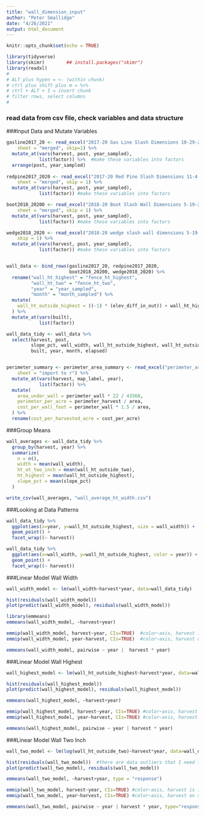 ```yaml
---
title: "wall_dimension_input"
author: "Peter Smallidge"
date: "4/26/2021"
output: html_document
---
```


```r
knitr::opts_chunk$set(echo = TRUE)
```


```r

library(tidyverse)
library(skimr)        ## install.packages("skimr")
library(readxl)
#
# ALT plus hypen = <- (within chunk)
# ctrl plus shift plus m = %>% 
# ctrl + ALT + I = insert chunk
# filter rows, select columns
# 

```

### read data from csv file, check variables and data structure

<!-- note to self: 


It is also possible to right-click a file name and import excel
-->

###Input Data and Mutate Variables
```r

gasline2017_20 <- read_excel("2017-20 Gas Line Slash Dimensions 10-29-2020.xlsx", 
    sheet = "merged", skip=1) %>% 
  mutate_at(vars(harvest, post, year_sampled),
            list(factor)) %>%  #make these variables into factors
  arrange(post, year_sampled)
  
redpine2017_2020 <- read_excel("2017-20 Red Pine Slash Dimensions 11-4-20.xlsx", 
    sheet = "merged", skip = 1) %>% 
  mutate_at(vars(harvest, post, year_sampled),
            list(factor)) #make these variables into factors

boot2018_20200 <- read_excel("2018-20 Boot Slash Wall Dimensions 5-19-20.xlsx", 
    sheet = "merged", skip = 1) %>% 
  mutate_at(vars(harvest, post, year_sampled),
            list(factor)) #make these variables into factors

wedge2018_2020 <- read_excel("2018-20 wedge slash wall dimensions 5-19-2020.xlsx", 
    skip = 1) %>% 
  mutate_at(vars(harvest, post, year_sampled),
            list(factor)) #make these variables into factors


wall_data <- bind_rows(gasline2017_20, redpine2017_2020,
                       boot2018_20200, wedge2018_2020) %>% 
  rename("wall_ht_highest" = "fence_ht_highest", 
         "wall_ht_two" = "fence_ht_two",
         "year" = "year_sampled",
         "month" = "month_sampled") %>% 
  mutate(
    wall_ht_outside_highest = ((-1) * (elev_diff_in_out)) + wall_ht_highest
  ) %>% 
  mutate_at(vars(built),
            list(factor))

wall_data_tidy <- wall_data %>% 
  select(harvest, post, 
         slope_pct, wall_width, wall_ht_outside_highest, wall_ht_outside_two,
         built, year, month, elapsed)


perimeter_summary <- perimeter_area_summary <- read_excel("perimeter_area_summary.xlsx", 
    sheet = "import to r") %>% 
  mutate_at(vars(harvest, map_label, year),
            list(factor)) %>% 
  mutate(
    area_under_wall = perimeter_wall * 22 / 43560,
    perimeter_per_acre = perimeter_harvest / area,
    cost_per_wall_foot = perimeter_wall * 1.5 / area,
  ) %>% 
  rename(cost_per_harvested_acre = cost_per_acre)


```
<!-- 
variables h_dist_post to h_dist_pole are collected
variables fence_ht_highest to wall_ht_outside_two are calculated

fence_ht_highest	= vert dist to highest point - vert dist to post

fence_ht_two	= vert dist two - vert dist post

wall_width	= h dist pole - h dist post

elev_diff_in_out	= sum(v_dist_post, pole_target_ht, extra_ht_pole
                        v_dist_pole_target) * -1

slope_pct	= (elev_diff_in_out / wall_width) * 100

wall_ht_outside_two = elev_diff_in_out + fence_ht_two


-->

<!-- 
avid_summ <- avid2020 %>% 
  group_by(harvest, inside_fence, species, inside_slash, year) %>% 
 summarize(
   n = n(),
   avg_ht = mean(ht),
   sd_ht = sd(ht),
   avg_basal = mean(basal_area),
   sd_basal = sd(basal_area),
   avg_grdCov = mean(ground_cov_pct),
   sd_grdCov = sd(ground_cov_pct),
   avg_subCov = mean(sub_cov_pct),
   sd_subCov = sd(sub_cov_pct),
   avg_canCov = mean(canopy_cov_pct),
   sd_canCov = sd(canopy_cov_pct)
  )


avid_summ %>% 
  filter(species != "bc" & harvest != "sta_rd") %>% 
ggplot(aes(x=inside_slash, y = avg_ht, color=year)) +
  geom_point()+
  facet_grid(inside_fence ~ species)

#assessing if basal area associated with seedling ht unfenced
avid2020 %>% 
  filter(species != "bc" & harvest != "sta_rd" & inside_fence != "yes") %>% 
ggplot(aes(x=basal_area, y = ht, color=year)) +
  geom_point()+
  facet_grid(inside_slash ~ species)


-->

###Group Means
```r

wall_averages <- wall_data_tidy %>% 
  group_by(harvest, year) %>% 
  summarize(
    n = n(),
    width = mean(wall_width),
    ht_at_two_inch = mean(wall_ht_outside_two),
    ht_highest = mean(wall_ht_outside_highest),
    slope_pct = mean(slope_pct)
  )

write_csv(wall_averages, "wall_average_ht_width.csv")
```



###Looking at Data Patterns
```r
wall_data_tidy %>% 
  ggplot(aes(x=year, y=wall_ht_outside_highest, size = wall_width)) +
  geom_point() +
  facet_wrap((~ harvest))

wall_data_tidy %>% 
  ggplot(aes(x=wall_width, y=wall_ht_outside_highest, color = year)) +
  geom_point() +
  facet_wrap((~ harvest))


```


<!-- 
ht_2019_mod <- lm(log(height)~spp*harvest + spp*originx2 + spp*location, data=height_common)

hist(residuals(ht_2019_mod)) #tests for normal distribution
plot(predict(ht_2019_mod), residuals(ht_2019_mod)) #tests heteroscedasticity, thus log

library(emmeans)
emmeans(ht_2019_mod, ~spp+harvest+originx2+location, type="response")
#this calculates the mean and SE for all factor combinations, type=...reverse transformed

emmip(ht_2019_mod, location ~ spp | harvest + originx2, CIs = TRUE)
#plots the data from emmeans to help visualize interactions
# emmip(model name, color ~, xaxis | panel1 + panel2

emmeans(ht_2019_mod, pairwise ~ spp | harvest * location * originx2, type = "response")
#calculates the contrasts
#assess if spp (height) matters as a function of harvest*location*originx2

-->

###Linear Model Wall Width
```r

wall_width_model <- lm(wall_width~harvest*year, data=wall_data_tidy)

hist(residuals(wall_width_model))
plot(predict(wall_width_model), residuals(wall_width_model))

library(emmeans)
emmeans(wall_width_model, ~harvest+year)

emmip(wall_width_model, harvest~year, CIs=TRUE)  #color~axis, harvest is in color
emmip(wall_width_model, year~harvest, CIs=TRUE)  #color~axis, harvest on x-axis

emmeans(wall_width_model, pairwise ~ year |  harvest * year)

```



###Linear Model Wall Highest
```r

wall_highest_model <- lm(wall_ht_outside_highest~harvest*year, data=wall_data_tidy)

hist(residuals(wall_highest_model))
plot(predict(wall_highest_model), residuals(wall_highest_model))

emmeans(wall_highest_model, ~harvest+year)

emmip(wall_highest_model, harvest~year, CIs=TRUE) #color~axis, harvest is in color
emmip(wall_highest_model, year~harvest, CIs=TRUE) #color~axis, harvest on x-axis

emmeans(wall_highest_model, pairwise ~ year | harvest * year)

```



###Linear Model Wall Two Inch
```r

wall_two_model <- lm(log(wall_ht_outside_two)~harvest*year, data=wall_data_tidy)

hist(residuals(wall_two_model))  #there are data outliers that I need to fix
plot(predict(wall_two_model), residuals(wall_two_model))

emmeans(wall_two_model, ~harvest+year, type = "response")

emmip(wall_two_model, harvest~year, CIs=TRUE) #color~axis, harvest is in color
emmip(wall_two_model, year~harvest, CIs=TRUE) #color~axis, harvest on x-axis

emmeans(wall_two_model, pairwise ~ year | harvest * year, type="response")

```





